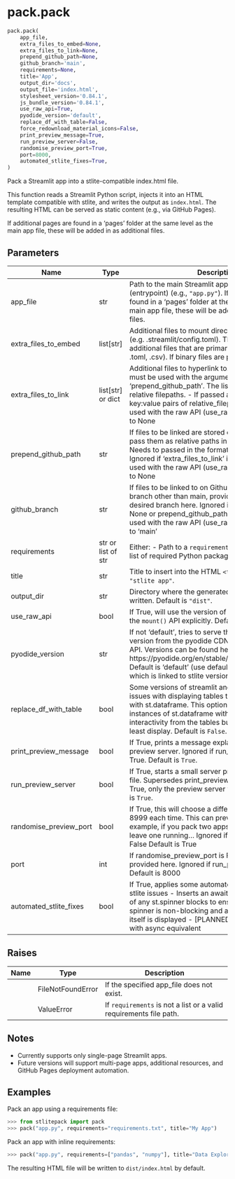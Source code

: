 # pack.pack { #stlitepack.pack.pack }

```python
pack.pack(
    app_file,
    extra_files_to_embed=None,
    extra_files_to_link=None,
    prepend_github_path=None,
    github_branch='main',
    requirements=None,
    title='App',
    output_dir='docs',
    output_file='index.html',
    stylesheet_version='0.84.1',
    js_bundle_version='0.84.1',
    use_raw_api=True,
    pyodide_version='default',
    replace_df_with_table=False,
    force_redownload_material_icons=False,
    print_preview_message=True,
    run_preview_server=False,
    randomise_preview_port=True,
    port=8000,
    automated_stlite_fixes=True,
)
```

Pack a Streamlit app into a stlite-compatible index.html file.

This function reads a Streamlit Python script, injects it into an HTML
template compatible with stlite, and writes the output as ``index.html``.
The resulting HTML can be served as static content (e.g., via GitHub Pages).

If additional pages are found in a 'pages' folder at the same level as the main app file,
these will be added in as additional files.

## Parameters {.doc-section .doc-section-parameters}

| Name                   | Type                | Description                                                                                                                                                                                                                                                                                                     | Default     |
|------------------------|---------------------|-----------------------------------------------------------------------------------------------------------------------------------------------------------------------------------------------------------------------------------------------------------------------------------------------------------------|-------------|
| app_file               | str                 | Path to the main Streamlit application file (entrypoint) (e.g., ``"app.py"``). If additional pages are found in a 'pages' folder at the same level as this main app file, these will be added in as additional files.                                                                                           | _required_  |
| extra_files_to_embed   | list\[str\]         | Additional files to mount directly into the app (e.g. .streamlit/config.toml). These must be additional files that are primarily text-based (e.g. .py, .toml, .csv). If binary files are provided,                                                                                                              | `None`      |
| extra_files_to_link    | list\[str\] or dict | Additional files to hyperlink to. - If passed as a list, must be used with the argument 'prepend_github_path'.   The list must be a list of relative filepaths. - If passed as a dict, expects key:value pairs of relative_filepath: url Can only be used with the raw API (use_raw_api=True). Defaults to None | `None`      |
| prepend_github_path    | str                 | If files to be linked are stored on github, you can pass them as relative paths in the extra_files_to Needs to passed in the format username/reponam Ignored if 'extra_files_to_link' is None. Can only be used with the raw API (use_raw_api=True). Defaults to None                                           | `None`      |
| github_branch          | str                 | If files to be linked to on Github need to come from a branch other than main, provide the name of the desired branch here. Ignored if 'extra_files_to_link' is None or prepend_github_path is None. Can only be used with the raw API (use_raw_api=True). Defaults to 'main'                                   | `'main'`    |
| requirements           | str or list of str  | Either:   - Path to a ``requirements.txt`` file (str), or   - A list of required Python packages (list of str).                                                                                                                                                                                                 | `None`      |
| title                  | str                 | Title to insert into the HTML ``<title>`` tag. Default is ``"stlite app"``.                                                                                                                                                                                                                                     | `'App'`     |
| output_dir             | str                 | Directory where the generated ``index.html`` will be written. Default is ``"dist"``.                                                                                                                                                                                                                            | `'docs'`    |
| use_raw_api            | bool                | If True, will use the version of the template that calls the `mount()` API explicitly. Default is `True`.                                                                                                                                                                                                       | `True`      |
| pyodide_version        | str                 | If not 'default', tries to serve the requested pyodide version from the pyodide CDN. Only works with raw API. Versions can be found here: https://pyodide.org/en/stable/project/changelog.html Default is 'default' (use default pyodide version, which is linked to stlite version)                            | `'default'` |
| replace_df_with_table  | bool                | Some versions of streamlit and stlite seem to have issues with displaying tables that should be shown with st.dataframe. This option will replace all instances of st.dataframe with st.table, removing interactivity from the tables but ensuring they do at least display. Default is `False`.                | `False`     |
| print_preview_message  | bool                | If True, prints a message explaining how to start a preview server. Ignored if run_preview_server is True. Default is `True`.                                                                                                                                                                                   | `True`      |
| run_preview_server     | bool                | If True, starts a small server previewing the output file. Supersedes print_preview_message. If both are True, only the preview server will be started. Default is `True`.                                                                                                                                      | `False`     |
| randomise_preview_port | bool                | If True, this will choose a different port from 8000-8999 each time. This can prevent clashes - for example, if you pack two apps and accidentally leave one running... Ignored if run_preview_server is False Default is True                                                                                  | `True`      |
| port                   | int                 | If randomise_preview_port is False, will use the port provided here. Ignored if run_preview_server is False Default is 8000                                                                                                                                                                                     | `8000`      |
| automated_stlite_fixes | bool                | If True, applies some automated fixes for common stlite issues - Inserts an await statement at the start of any st.spinner blocks to ensure the code in the spinner is non-blocking and also that the spinner itself is displayed - [PLANNED] Replace time.sleep with async equivalent                          | `True`      |

## Raises {.doc-section .doc-section-raises}

| Name   | Type              | Description                                                          |
|--------|-------------------|----------------------------------------------------------------------|
|        | FileNotFoundError | If the specified app_file does not exist.                            |
|        | ValueError        | If ``requirements`` is not a list or a valid requirements file path. |

## Notes {.doc-section .doc-section-notes}

- Currently supports only single-page Streamlit apps.
- Future versions will support multi-page apps, additional resources,
  and GitHub Pages deployment automation.

## Examples {.doc-section .doc-section-examples}

Pack an app using a requirements file:

```python
>>> from stlitepack import pack
>>> pack("app.py", requirements="requirements.txt", title="My App")
```

Pack an app with inline requirements:

```python
>>> pack("app.py", requirements=["pandas", "numpy"], title="Data Explorer")
```

The resulting HTML file will be written to ``dist/index.html`` by default.